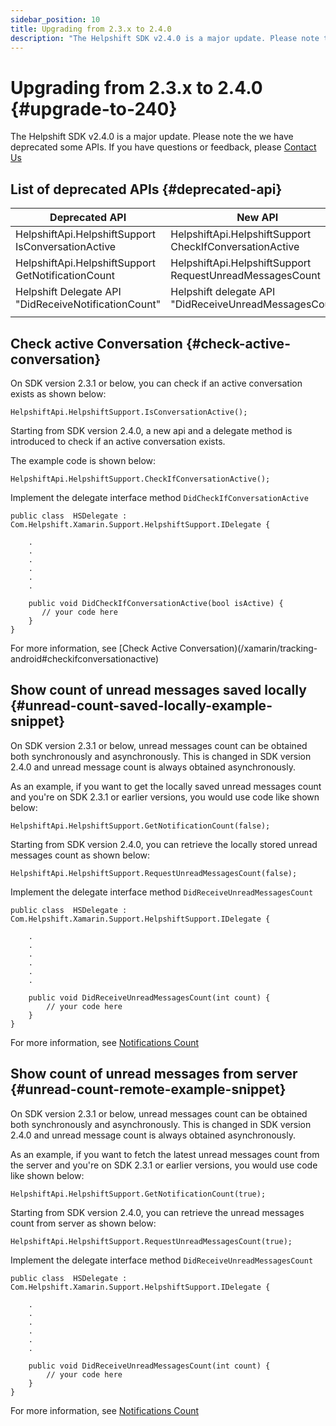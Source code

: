 ```yaml
---
sidebar_position: 10
title: Upgrading from 2.3.x to 2.4.0
description: "The Helpshift SDK v2.4.0 is a major update. Please note the we have deprecated some APIs. If you have questions or feedback, please Contact Us"
---
```




# Upgrading from 2.3.x to 2.4.0 {#upgrade-to-240}

<Intro>

The Helpshift SDK v2.4.0 is a major update. Please note the we have deprecated some APIs. If you have questions or feedback, please <a href="https://support.helpshift.com/kb/contact/" target="_blank">Contact Us</a>


</Intro>


## List of deprecated APIs {#deprecated-api}
| Deprecated API | New API |
|----------------|---------|
| HelpshiftApi.HelpshiftSupport IsConversationActive | HelpshiftApi.HelpshiftSupport CheckIfConversationActive |
| HelpshiftApi.HelpshiftSupport GetNotificationCount | HelpshiftApi.HelpshiftSupport RequestUnreadMessagesCount |
| Helpshift Delegate API "DidReceiveNotificationCount" | Helpshift delegate API "DidReceiveUnreadMessagesCount" |
|||


## Check active Conversation {#check-active-conversation}
On SDK version 2.3.1 or below, you can check if an active conversation exists as shown below:

```
HelpshiftApi.HelpshiftSupport.IsConversationActive();
```

Starting from SDK version 2.4.0, a new api and a delegate method is introduced to check if an active conversation exists.

The example code is shown below:

```
HelpshiftApi.HelpshiftSupport.CheckIfConversationActive();
```

Implement the delegate interface method `DidCheckIfConversationActive`

```
public class  HSDelegate : Com.Helpshift.Xamarin.Support.HelpshiftSupport.IDelegate {

    .
    .
    .
    .
    .
    . 

    public void DidCheckIfConversationActive(bool isActive) {
       // your code here
    }
}

```

For more information, see [Check Active Conversation)(/xamarin/tracking-android#checkifconversationactive)


## Show count of unread messages saved locally {#unread-count-saved-locally-example-snippet}

On SDK version 2.3.1 or below, unread messages count can be obtained both synchronously and asynchronously. This is changed in SDK version 2.4.0 and unread message count is always obtained asynchronously.


As an example, if you want to get the locally saved unread messages count and you're on SDK 2.3.1 or earlier versions, you would use code like shown below:

```
HelpshiftApi.HelpshiftSupport.GetNotificationCount(false);
```

Starting from SDK version 2.4.0, you can retrieve the locally stored unread messages count as shown below:

```
HelpshiftApi.HelpshiftSupport.RequestUnreadMessagesCount(false);
```

Implement the delegate interface method `DidReceiveUnreadMessagesCount`

```
public class  HSDelegate : Com.Helpshift.Xamarin.Support.HelpshiftSupport.IDelegate {

    .
    .
    .
    .
    .
    .

    public void DidReceiveUnreadMessagesCount(int count) {
        // your code here
    }
}

```

For more information, see [Notifications Count](/xamarin/notifications-android#showing-notification-count)

## Show count of unread messages from server {#unread-count-remote-example-snippet}

On SDK version 2.3.1 or below, unread messages count can be obtained both synchronously and asynchronously. This is changed in SDK version 2.4.0 and unread message count is always obtained asynchronously.


As an example, if you want to fetch the latest unread messages count from the server and you're on SDK 2.3.1 or earlier versions, you would use code like shown below:

```
HelpshiftApi.HelpshiftSupport.GetNotificationCount(true);
```

Starting from SDK version 2.4.0, you can retrieve the unread messages count from server as shown below:

```
HelpshiftApi.HelpshiftSupport.RequestUnreadMessagesCount(true);
```

Implement the delegate interface method `DidReceiveUnreadMessagesCount`

```
public class  HSDelegate : Com.Helpshift.Xamarin.Support.HelpshiftSupport.IDelegate {

    .
    .
    .
    .
    .
    .

    public void DidReceiveUnreadMessagesCount(int count) {
        // your code here
    }
}

```

For more information, see [Notifications Count](/xamarin/notifications-android#showing-notification-count)

